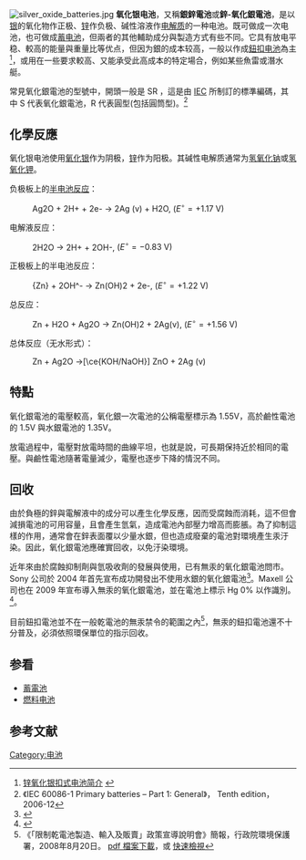 [[Image:silver_oxide_batteries.jpg|thumb]]
{{Infobox battery
 |EtoW=130 Wh/kg<ref name="duracell">{{cite web|url=http://www.duracell.com/Procell/chemistries/silver.asp |title=ProCell Silver Oxide battery chemistry |publisher=[[Duracell|Duracell]] |accessdate=2009-04-21 |deadurl=yes |archiveurl=https://web.archive.org/web/20091220201115/http://www.duracell.com/procell/chemistries/silver.asp |archivedate=2009-12-20 }}</ref>
 |EtoS=500 Wh/L<ref name="duracell"/>
 |EtoCP=低
 |PtoW=高
 |CtoDE=N/A
 |SDR=5% /y <ref>[http://www.elv-downloads.de/downloads/infomaterial/datenblatt-knopfzellen.pdf] {{Wayback|url=http://www.elv-downloads.de/downloads/infomaterial/datenblatt-knopfzellen.pdf |date=20150923235832 }} & [http://www.elektronik-kompendium.de/sites/bau/0702231.htm] {{Wayback|url=http://www.elektronik-kompendium.de/sites/bau/0702231.htm |date=20140803234619 }}</ref>
 |TD=High
 |CD=N/A
}}
'''氧化银电池'''，又稱'''銀鋅電池'''或'''鋅-氧化銀電池'''，是以[[银|银]]的氧化物作正极、[[锌|锌]]作负极、碱性溶液作[[电解质|电解质]]的一种电池。既可做成一次电池，也可做成[[蓄电池|蓄电池]]，但兩者的其他輔助成分與製造方式有些不同。它具有放电平稳、較高的能量與重量比等优点，但因为銀的成本较高，一般以作成[[纽扣电池|鈕扣电池]]為主<ref>[http://dict.battery.com.cn/detail_273.html 锌氧化银扣式电池简介] {{webarchive|url=https://web.archive.org/web/20080703182602/http://dict.battery.com.cn/detail_273.html |date=2008-07-03 }}</ref>，或用在一些要求較高、又能承受此高成本的特定場合，例如某些魚雷或潛水艇。

常見氧化銀電池的型號中，開頭一般是 SR ，這是由 [[IEC|IEC]] 所制訂的標準編碼，其中 S 代表氧化銀電池，R 代表圓型(包括圓筒型)。<ref>《IEC 60086-1 Primary batteries – Part 1: General》， Tenth edition， 2006-12</ref>

==化學反應==
氧化银电池使用[[氧化银|氧化银]]作为阴极，[[锌|锌]]作为阳极。其碱性电解质通常为[[氢氧化钠|氢氧化钠]]或[[氢氧化钾|氢氧化钾]]。

负极板上的[[半反应|半电池反应]]：
: <chem>Ag2O + 2H+ + 2e- ->  2Ag (v) + H2O</chem>, <math>(E^\circ = +1.17\text{ V})</math>

电解液反应：
: <chem>2H2O -> 2H+ + 2OH-</chem>, <math>(E^\circ = -0.83\text{ V})</math>

正极板上的半电池反应：
: <chem>{Zn} + 2OH^- -> Zn(OH)2 + 2e-</chem>,  <math>(E^\circ = +1.22\text{ V})</math> 

总反应：
: <chem>Zn + H2O + Ag2O -> Zn(OH)2 + 2Ag(v)</chem>, <math> (E^\circ = +1.56\text{ V})</math>

总体反应（无水形式）：
: <chem>Zn + Ag2O ->[\ce{KOH/NaOH}] ZnO + 2Ag (v)</chem>

==特點==
氧化銀電池的電壓較高，氧化銀一次電池的公稱電壓標示為 1.55V，高於鹼性電池的 1.5V 與水銀電池的 1.35V。

放電過程中，電壓對放電時間的曲線平坦，也就是說，可長期保持近於相同的電壓。與鹼性電池隨著電量減少，電壓也逐步下降的情況不同。

==回收==
由於負極的鋅與電解液中的成分可以產生化學反應，因而受腐蝕而消耗，這不但會減損電池的可用容量，且會產生氫氣，造成電池內部壓力增高而膨脹。為了抑制這樣的作用，通常會在鋅表面覆以少量水銀，但也造成廢棄的電池對環境產生汞汙染。因此，氧化銀電池應確實回收，以免汙染環境。

近年來由於腐蝕抑制劑與氫吸收劑的發展與使用，已有無汞的氧化銀電池問市。Sony 公司於 2004 年首先宣布成功開發出不使用水銀的氧化銀電池<ref>{{Cite web |url=http://www.azom.com/details.asp?ArticleID=2651 |title=存档副本 |accessdate=2010-09-30 |archive-date=2008-08-12 |archive-url=https://web.archive.org/web/20080812210346/http://www.azom.com/details.asp?ArticleID=2651 |dead-url=no }}</ref>。Maxell 公司也在 2009 年宣布導入無汞的氧化銀電池，並在電池上標示 Hg 0% 以作識別。<ref>{{Cite web |url=http://www.prlog.org/10214336-maxell-launches-mercury-free-silver-oxide-battery-for-use-in-wrist-watches.html |title=存档副本 |accessdate=2010-09-30 |archive-date=2009-08-10 |archive-url=https://web.archive.org/web/20090810170408/http://www.prlog.org/10214336-maxell-launches-mercury-free-silver-oxide-battery-for-use-in-wrist-watches.html |dead-url=no }}</ref>。

目前鈕扣電池並不在一般乾電池的無汞禁令的範圍之內<ref>《「限制乾電池製造、輸入及販賣」政策宣導說明會》簡報，行政院環境保護署，2008年8月20日。 [http://211.20.123.92/9412hg/PublicPage/Download/%E5%90%AB%E6%B1%9E%E4%B9%BE%E9%9B%BB%E6%B1%A0%E5%AE%A3%E5%B0%8E%E8%AA%AA%E6%98%8E%E6%9C%83970820.pdf pdf 檔案下載]{{dead link|date=2018年1月 |bot=InternetArchiveBot |fix-attempted=yes }}，或 [http://docs.google.com/viewer?a=v&q=cache:-ElLQgh70W8J:211.20.123.92/9412hg/PublicPage/Download/%25E5%2590%25AB%25E6%25B1%259E%25E4%25B9%25BE%25E9%259B%25BB%25E6%25B1%25A0%25E5%25AE%25A3%25E5%25B0%258E%25E8%25AA%25AA%25E6%2598%258E%25E6%259C%2583970820.pdf&hl=zh-TW&gl=tw&pid=bl 快速檢視]{{dead link|date=2018年3月 |bot=InternetArchiveBot |fix-attempted=yes }}</ref>，無汞的鈕扣電池還不十分普及，必須依照環保單位的指示回收。

== 参看 ==
* [[蓄電池|蓄電池]]
* [[燃料电池|燃料电池]]

== 参考文献 ==
{{reflist}}

<!-- ==外部連結== -->

{{电池}}

[[Category:电池|Category:电池]]